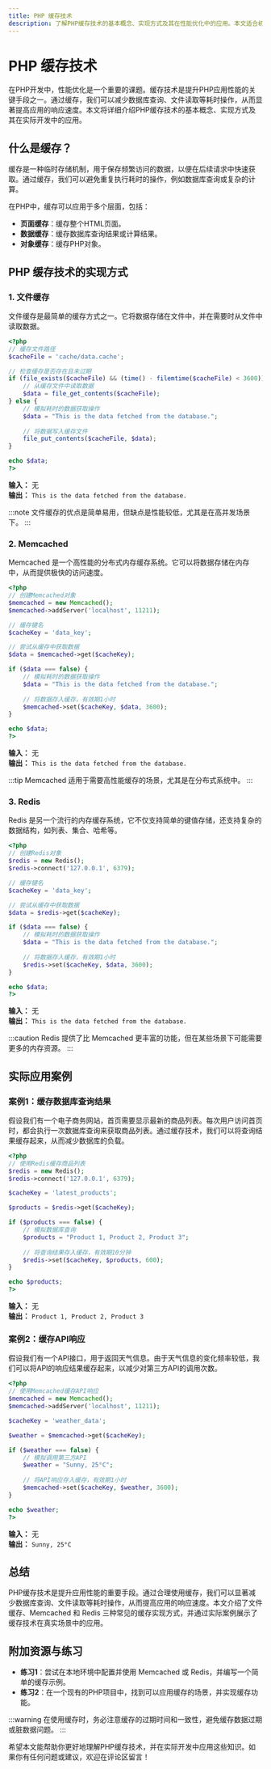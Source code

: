```yaml
---
title: PHP 缓存技术
description: 了解PHP缓存技术的基本概念、实现方式及其在性能优化中的应用。本文适合初学者，包含代码示例和实际案例。
---
```


# PHP 缓存技术

在PHP开发中，性能优化是一个重要的课题。缓存技术是提升PHP应用性能的关键手段之一。通过缓存，我们可以减少数据库查询、文件读取等耗时操作，从而显著提高应用的响应速度。本文将详细介绍PHP缓存技术的基本概念、实现方式及其在实际开发中的应用。

## 什么是缓存？

缓存是一种临时存储机制，用于保存频繁访问的数据，以便在后续请求中快速获取。通过缓存，我们可以避免重复执行耗时的操作，例如数据库查询或复杂的计算。

在PHP中，缓存可以应用于多个层面，包括：
- **页面缓存**：缓存整个HTML页面。
- **数据缓存**：缓存数据库查询结果或计算结果。
- **对象缓存**：缓存PHP对象。

## PHP 缓存技术的实现方式

### 1. 文件缓存

文件缓存是最简单的缓存方式之一。它将数据存储在文件中，并在需要时从文件中读取数据。

```php
<?php
// 缓存文件路径
$cacheFile = 'cache/data.cache';

// 检查缓存是否存在且未过期
if (file_exists($cacheFile) && (time() - filemtime($cacheFile) < 3600)) {
    // 从缓存文件中读取数据
    $data = file_get_contents($cacheFile);
} else {
    // 模拟耗时的数据获取操作
    $data = "This is the data fetched from the database.";
    
    // 将数据写入缓存文件
    file_put_contents($cacheFile, $data);
}

echo $data;
?>
```

**输入：** 无  
**输出：** `This is the data fetched from the database.`

:::note
文件缓存的优点是简单易用，但缺点是性能较低，尤其是在高并发场景下。
:::

### 2. Memcached

Memcached 是一个高性能的分布式内存缓存系统。它可以将数据存储在内存中，从而提供极快的访问速度。

```php
<?php
// 创建Memcached对象
$memcached = new Memcached();
$memcached->addServer('localhost', 11211);

// 缓存键名
$cacheKey = 'data_key';

// 尝试从缓存中获取数据
$data = $memcached->get($cacheKey);

if ($data === false) {
    // 模拟耗时的数据获取操作
    $data = "This is the data fetched from the database.";
    
    // 将数据存入缓存，有效期1小时
    $memcached->set($cacheKey, $data, 3600);
}

echo $data;
?>
```

**输入：** 无  
**输出：** `This is the data fetched from the database.`

:::tip
Memcached 适用于需要高性能缓存的场景，尤其是在分布式系统中。
:::

### 3. Redis

Redis 是另一个流行的内存缓存系统，它不仅支持简单的键值存储，还支持复杂的数据结构，如列表、集合、哈希等。

```php
<?php
// 创建Redis对象
$redis = new Redis();
$redis->connect('127.0.0.1', 6379);

// 缓存键名
$cacheKey = 'data_key';

// 尝试从缓存中获取数据
$data = $redis->get($cacheKey);

if ($data === false) {
    // 模拟耗时的数据获取操作
    $data = "This is the data fetched from the database.";
    
    // 将数据存入缓存，有效期1小时
    $redis->set($cacheKey, $data, 3600);
}

echo $data;
?>
```

**输入：** 无  
**输出：** `This is the data fetched from the database.`

:::caution
Redis 提供了比 Memcached 更丰富的功能，但在某些场景下可能需要更多的内存资源。
:::

## 实际应用案例

### 案例1：缓存数据库查询结果

假设我们有一个电子商务网站，首页需要显示最新的商品列表。每次用户访问首页时，都会执行一次数据库查询来获取商品列表。通过缓存技术，我们可以将查询结果缓存起来，从而减少数据库的负载。

```php
<?php
// 使用Redis缓存商品列表
$redis = new Redis();
$redis->connect('127.0.0.1', 6379);

$cacheKey = 'latest_products';

$products = $redis->get($cacheKey);

if ($products === false) {
    // 模拟数据库查询
    $products = "Product 1, Product 2, Product 3";
    
    // 将查询结果存入缓存，有效期10分钟
    $redis->set($cacheKey, $products, 600);
}

echo $products;
?>
```

**输入：** 无  
**输出：** `Product 1, Product 2, Product 3`

### 案例2：缓存API响应

假设我们有一个API接口，用于返回天气信息。由于天气信息的变化频率较低，我们可以将API的响应结果缓存起来，以减少对第三方API的调用次数。

```php
<?php
// 使用Memcached缓存API响应
$memcached = new Memcached();
$memcached->addServer('localhost', 11211);

$cacheKey = 'weather_data';

$weather = $memcached->get($cacheKey);

if ($weather === false) {
    // 模拟调用第三方API
    $weather = "Sunny, 25°C";
    
    // 将API响应存入缓存，有效期1小时
    $memcached->set($cacheKey, $weather, 3600);
}

echo $weather;
?>
```

**输入：** 无  
**输出：** `Sunny, 25°C`

## 总结

PHP缓存技术是提升应用性能的重要手段。通过合理使用缓存，我们可以显著减少数据库查询、文件读取等耗时操作，从而提高应用的响应速度。本文介绍了文件缓存、Memcached 和 Redis 三种常见的缓存实现方式，并通过实际案例展示了缓存技术在真实场景中的应用。

## 附加资源与练习

- **练习1**：尝试在本地环境中配置并使用 Memcached 或 Redis，并编写一个简单的缓存示例。
- **练习2**：在一个现有的PHP项目中，找到可以应用缓存的场景，并实现缓存功能。

:::warning
在使用缓存时，务必注意缓存的过期时间和一致性，避免缓存数据过期或脏数据问题。
:::

希望本文能帮助你更好地理解PHP缓存技术，并在实际开发中应用这些知识。如果你有任何问题或建议，欢迎在评论区留言！